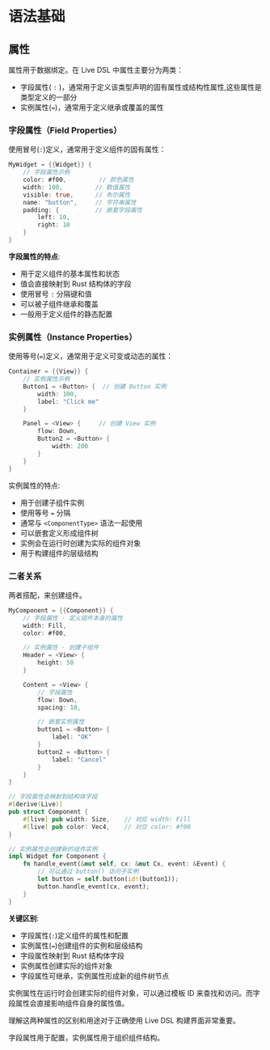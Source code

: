 # 语法基础

## 属性

属性用于数据绑定。在 Live DSL 中属性主要分为两类：

- 字段属性( `:` )，通常用于定义该类型声明的固有属性或结构性属性,这些属性是类型定义的一部分
- 实例属性(`=`)，通常用于定义继承或覆盖的属性

### 字段属性（Field Properties）

使用冒号(`:`)定义，通常用于定义组件的固有属性：

```rust
MyWidget = {{Widget}} {
    // 字段属性示例
    color: #f00,         // 颜色属性
    width: 100,         // 数值属性
    visible: true,      // 布尔属性
    name: "button",     // 字符串属性
    padding: {          // 嵌套字段属性
        left: 10,
        right: 10
    }
}
```
**字段属性的特点**:

- 用于定义组件的基本属性和状态
- 值会直接映射到 Rust 结构体的字段
- 使用冒号 `:` 分隔键和值
- 可以被子组件继承和覆盖
- 一般用于定义组件的静态配置

### 实例属性（Instance Properties）

使用等号(`=`)定义，通常用于定义可变或动态的属性：

```rust
Container = {{View}} {
    // 实例属性示例
    Button1 = <Button> {  // 创建 Button 实例
        width: 100,
        label: "Click me"
    }

    Panel = <View> {     // 创建 View 实例
        flow: Down,
        Button2 = <Button> {
            width: 200
        }
    }
}
```
实例属性的特点:

- 用于创建子组件实例
- 使用等号 `=` 分隔
- 通常与 `<ComponentType>` 语法一起使用
- 可以嵌套定义形成组件树
- 实例会在运行时创建为实际的组件对象
- 用于构建组件的层级结构

### 二者关系

两者搭配，来创建组件。

```rust
MyComponent = {{Component}} {
    // 字段属性 - 定义组件本身的属性
    width: Fill,
    color: #f00,

    // 实例属性 - 创建子组件
    Header = <View> {
        height: 50
    }

    Content = <View> {
        // 字段属性
        flow: Down,
        spacing: 10,

        // 嵌套实例属性
        button1 = <Button> {
            label: "OK"
        }
        button2 = <Button> {
            label: "Cancel"
        }
    }
}

// 字段属性会映射到结构体字段
#[derive(Live)]
pub struct Component {
    #[live] pub width: Size,    // 对应 width: Fill
    #[live] pub color: Vec4,    // 对应 color: #f00
}

// 实例属性会创建新的组件实例
impl Widget for Component {
    fn handle_event(&mut self, cx: &mut Cx, event: &Event) {
        // 可以通过 button() 访问子实例
        let button = self.button(id!(button1));
        button.handle_event(cx, event);
    }
}
```

**关键区别**:

- 字段属性(`:`)定义组件的属性和配置
- 实例属性(`=`)创建组件的实例和层级结构
- 字段属性映射到 Rust 结构体字段
- 实例属性创建实际的组件对象
- 字段属性可继承，实例属性形成新的组件树节点

实例属性在运行时会创建实际的组件对象，可以通过模板 ID 来查找和访问。而字段属性会直接影响组件自身的属性值。

理解这两种属性的区别和用途对于正确使用 Live DSL 构建界面非常重要。

字段属性用于配置，实例属性用于组织组件结构。
